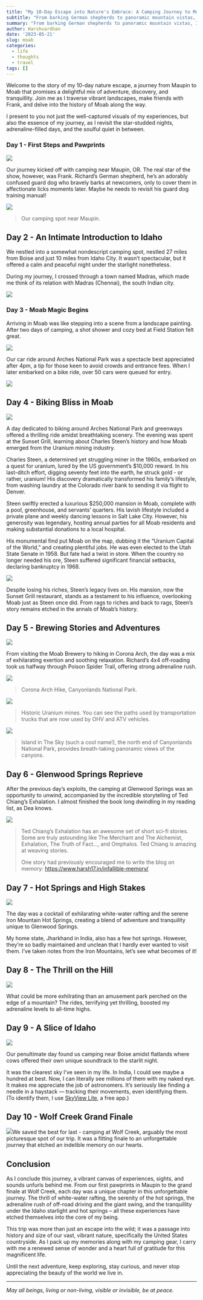 ```yaml
---
title: "My 10-Day Escape into Nature's Embrace: A Camping Journey to Moab"
subtitle: "From barking German shepherds to panoramic mountain vistas, I experienced the unique blend of adventure, history, and tranquility in this 10-day trip through vibrant canvas of the United States."
summary: "From barking German shepherds to panoramic mountain vistas, I experienced the unique blend of adventure, history, and tranquility in this 10-day trip through vibrant canvas of the United States."
author: Harshvardhan
date: '2023-05-21'
slug: moab
categories:
  - life
  - thoughts
  - travel
tags: []
---
```


Welcome to the story of my 10-day nature escape, a journey from Maupin to Moab that promises a delightful mix of adventure, discovery, and tranquillity. Join me as I traverse vibrant landscapes, make friends with Frank, and delve into the history of Moab along the way.

I present to you not just the well-captured visuals of my experiences, but also the essence of my journey, as I revisit the star-studded nights, adrenaline-filled days, and the soulful quiet in between.

### Day 1 - First Steps and Pawprints

![](images/CDF33BC8-3C84-46A2-8335-9B7581DBD1C1.png)

Our journey kicked off with camping near Maupin, OR. The real star of the show, however, was Frank. Richard's German shepherd, he's an adorably confused guard dog who bravely barks at newcomers, only to cover them in affectionate licks moments later. Maybe he needs to revisit his guard dog training manual!

![](images/IMG_8066.png)

> Our camping spot near Maupin.

## Day 2 - An Intimate Introduction to Idaho

We nestled into a somewhat nondescript camping spot, nestled 27 miles from Boise and just 10 miles from Idaho City. It wasn't spectacular, but it offered a calm and peaceful night under the starlight nonetheless.

During my journey, I crossed through a town named Madras, which made me think of its relation with Madras (Chennai), the south Indian city.

![](images/IMG_8100.png)

### Day 3 - Moab Magic Begins

Arriving in Moab was like stepping into a scene from a landscape painting. After two days of camping, a shot shower and cozy bed at Field Station felt great.

![](images/IMG_8192.png)

Our car ride around Arches National Park was a spectacle best appreciated after 4pm, a tip for those keen to avoid crowds and entrance fees. When I later embarked on a bike ride, over 50 cars were queued for entry.

![](images/IMG_8172.png)

## Day 4 - Biking Bliss in Moab

![](images/IMG_8219.png)

A day dedicated to biking around Arches National Park and greenways offered a thrilling ride amidst breathtaking scenery. The evening was spent at the Sunset Grill, learning about Charles Steen's history and how Moab emerged from the Uranium mining industry.

Charles Steen, a determined yet struggling miner in the 1960s, embarked on a quest for uranium, lured by the US government's \$10,000 reward. In his last-ditch effort, digging seventy feet into the earth, he struck gold - or rather, uranium! His discovery dramatically transformed his family's lifestyle, from washing laundry at the Colorado river bank to sending it via flight to Denver.

Steen swiftly erected a luxurious \$250,000 mansion in Moab, complete with a pool, greenhouse, and servants' quarters. His lavish lifestyle included a private plane and weekly dancing lessons in Salt Lake City. However, his generosity was legendary, hosting annual parties for all Moab residents and making substantial donations to a local hospital.

His monumental find put Moab on the map, dubbing it the "Uranium Capital of the World," and creating plentiful jobs. He was even elected to the Utah State Senate in 1958. But fate had a twist in store. When the country no longer needed his ore, Steen suffered significant financial setbacks, declaring bankruptcy in 1968.

![](images/download.jpeg)

Despite losing his riches, Steen's legacy lives on. His mansion, now the Sunset Grill restaurant, stands as a testament to his influence, overlooking Moab just as Steen once did. From rags to riches and back to rags, Steen's story remains etched in the annals of Moab's history.

## Day 5 - Brewing Stories and Adventures

![](images/vc4s4NY7S5O7g6r1SJnjlA.png)

From visiting the Moab Brewery to hiking in Corona Arch, the day was a mix of exhilarating exertion and soothing relaxation. Richard's 4x4 off-roading took us halfway through Poison Spider Trail, offering strong adrenaline rush.

![](images/IMG_8296.png)

> Corona Arch Hike, Canyonlands National Park.

![](images/IMG_8314.png)

> Historic Uranium mines. You can see the paths used by transportation trucks that are now used by OHV and ATV vehicles.

![](images/IMG_8319.png)

> Island in The Sky (such a cool name!), the north end of Canyonlands National Park, provides breath-taking panoramic views of the canyons.

## Day 6 - Glenwood Springs Reprieve

After the previous day's exploits, the camping at Glenwood Springs was an opportunity to unwind, accompanied by the incredible storytelling of Ted Chiang's Exhalation. I almost finished the book long dwindling in my reading list, as Dea knows.

![](images/357072F5-4587-45F3-B7EE-6F93340AC02C.png)

> Ted Chiang's Exhalation has an awesome set of short sci-fi stories. Some are truly astounding like The Merchant and The Alchemist, Exhalation, The Truth of Fact..., and Omphalos. Ted Chiang is amazing at weaving stories.
>
> One story had previously encouraged me to write the blog on memory: <https://www.harsh17.in/infallible-memory/>

## Day 7 - Hot Springs and High Stakes

![](images/SH3_3714.png)

The day was a cocktail of exhilarating white-water rafting and the serene Iron Mountain Hot Springs, creating a blend of adventure and tranquility unique to Glenwood Springs.

My home state, Jharkhand in India, also has a few hot springs. However, they're so badly maintained and unclean that I hardly ever wanted to visit them. I've taken notes from the Iron Mountains, let's see what becomes of it!

## Day 8 - The Thrill on the Hill

![](images/Swing%20from%20Exclamation%20Point%20medium.jpg)

What could be more exhilrating than an amusement park perched on the edge of a mountain? The rides, terrifying yet thrilling, boosted my adrenaline levels to all-time highs.

## Day 9 - A Slice of Idaho

![](images/IMG_8439.jpeg)

Our penultimate day found us camping near Boise amidst flatlands where cows offered their own unique soundtrack to the starlit night.

It was the clearest sky I've seen in my life. In India, I could see maybe a hundred at best. Now, I can literally see millions of them with my naked eye. It makes me appreciate the job of astronomers. It's seriously like finding a needle in a haystack --- tracking their movements, even identifying them. (To identify them, I use [SkyView Lite](https://apps.apple.com/us/app/skyview-lite/id413936865), a free app.)

## Day 10 - Wolf Creek Grand Finale

![](images/IMG_8467-01.gif)We saved the best for last - camping at Wolf Creek, arguably the most picturesque spot of our trip. It was a fitting finale to an unforgettable journey that etched an indelible memory on our hearts.

## Conclusion

As I conclude this journey, a vibrant canvas of experiences, sights, and sounds unfurls behind me. From our first pawprints in Maupin to the grand finale at Wolf Creek, each day was a unique chapter in this unforgettable journey. The thrill of white-water rafting, the serenity of the hot springs, the adrenaline rush of off-road driving and the giant swing, and the tranquillity under the Idaho starlight and hot springs -- all these experiences have etched themselves into the core of my being.

This trip was more than just an escape into the wild; it was a passage into history and size of our vast, vibrant nature, specifically the United States countryside. As I pack up my memories along with my camping gear, I carry with me a renewed sense of wonder and a heart full of gratitude for this magnificent life.

Until the next adventure, keep exploring, stay curious, and never stop appreciating the beauty of the world we live in.

------------------------------------------------------------------------

*May all beings, living or non-living, visible or invisible, be at peace.*
